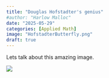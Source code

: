 ```yaml
---
title: "Douglas Hofstadter's genius"
#author: "Harlow Malloc"
date: "2025-05-29"
categories: [Applied Math]
image: "HofstadterButterfly.png"
draft: true
---
```


Lets talk about this amazing image.


![](HofstadterButterfly.png)